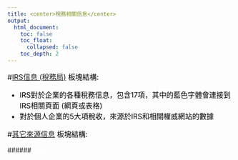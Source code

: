 ```yaml
---
title: <center>稅務相關信息</center>
output:
  html_document:
    toc: false
    toc_float: 
      collapsed: false
    toc_depth: 2
---
```

#[IRS信息 (稅務局)](Tax1.html)
板塊結構:

- IRS對於企業的各種稅務信息，包含17項，其中的藍色字體會連接到IRS相關頁面 (網頁或表格)
- 對於個人企業的5大項稅收，來源於IRS和相關權威網站的數據

#[其它來源信息](Tax2.html)
板塊結構:




######<font color="white">Style</font>
<style>
h1 {font-size: 28px; color: black; font-weight: bold;}
h1.title {color: black; background-color: white;}
h2 {font-size: 20px; color: black; font-weight: bold;}
p {font-size: 16px; color: black;}
ol {font-size: 16px; color: black;}
ul {font-size: 16px; color: black;}
</style>